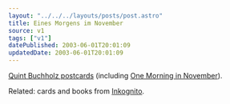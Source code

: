 ```yaml
---
layout: "../../../layouts/posts/post.astro"
title: Eines Morgens im November
source: v1
tags: ["v1"]
datePublished: 2003-06-01T20:01:09
updatedDate: 2003-06-01T20:01:09
---
```


[Quint Buchholz postcards][1] (including [One Morning in November][2]).

Related: cards and books from [Inkognito][3].

[1]: http://www.cs.berkeley.edu/~efros/images/postcards/
[2]: http://www.cs.berkeley.edu/~efros/images/postcards/One_Morning_in_November "Quint Buchholz' One Morning in November (no file extension so it may go wiggy in Mozilla)"
[3]: http://www.inkognito.de/ "Willkommen bei inkognito"
